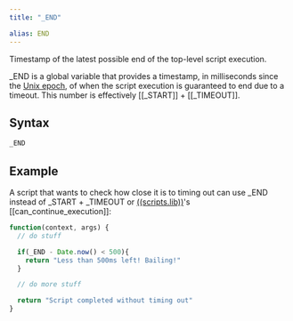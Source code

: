 ```yaml
---
title: "_END"

alias: END
---
```


Timestamp of the latest possible end of the top-level script execution.

_END is a global variable that provides a timestamp, in milliseconds since the [Unix epoch](https://en.wikipedia.org/wiki/Unix_time), of when the script execution is guaranteed to end due to a timeout. This number is effectively [[_START]] + [[_TIMEOUT]].

## Syntax

```js
_END
```

## Example

A script that wants to check how close it is to timing out can use _END instead of _START + _TIMEOUT or [((scripts.lib))](../scripts_lib)'s [[can_continue_execution]]:

```js
function(context, args) {
  // do stuff

  if(_END - Date.now() < 500){
    return "Less than 500ms left! Bailing!"
  }

  // do more stuff

  return "Script completed without timing out"
}
```